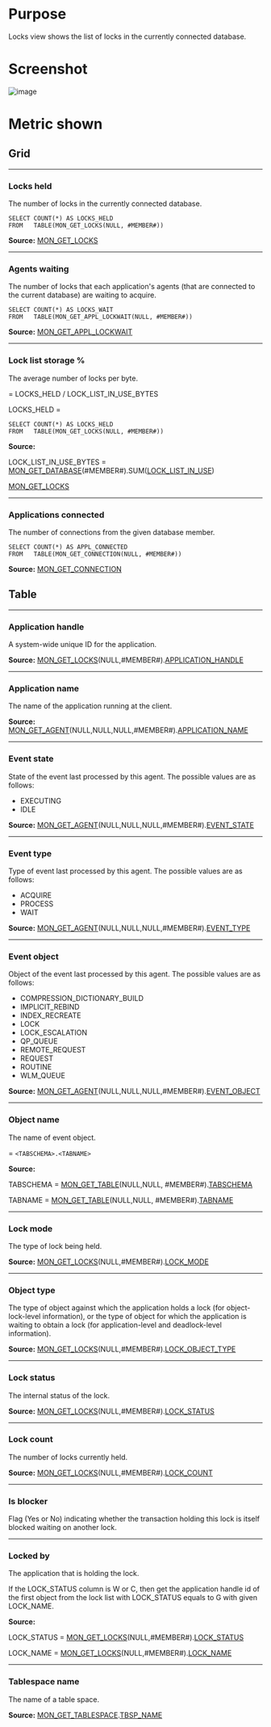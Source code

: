 # Purpose

Locks view shows the list of locks in the currently connected database. 


# Screenshot
![image](./images/locks.png)


# Metric shown

## Grid


<hr />

### Locks held

The number of locks in the currently connected database.

```
SELECT COUNT(*) AS LOCKS_HELD 
FROM   TABLE(MON_GET_LOCKS(NULL, #MEMBER#))
```

**Source:** [MON_GET_LOCKS](https://www.ibm.com/docs/en/db2/11.5?topic=mpf-mon-get-locks-table-function-list-all-locks-in-currently-connected-database)


<hr />

### Agents waiting

The number of locks that each application's agents (that are connected to the current database) are waiting to acquire.

```
SELECT COUNT(*) AS LOCKS_WAIT 
FROM   TABLE(MON_GET_APPL_LOCKWAIT(NULL, #MEMBER#))
```

**Source:** [MON_GET_APPL_LOCKWAIT](https://www.ibm.com/docs/en/db2woc?topic=mpf-mon-get-appl-lockwait-table-function-get-information-about-locks-which-application-is-waiting)


<hr />

### Lock list storage %

The average number of locks per byte.

= LOCKS_HELD / LOCK_LIST_IN_USE_BYTES 

LOCKS_HELD = 
```
SELECT COUNT(*) AS LOCKS_HELD 
FROM   TABLE(MON_GET_LOCKS(NULL, #MEMBER#))
```


**Source:** 

LOCK_LIST_IN_USE_BYTES = [MON_GET_DATABASE](https://www.ibm.com/docs/en/db2/11.5?topic=functions-mon-get-database-get-database-metrics)(#MEMBER#).SUM([LOCK_LIST_IN_USE](https://www.ibm.com/docs/en/db2/11.5?topic=reference-l#r0001282))

[MON_GET_LOCKS](https://www.ibm.com/docs/en/db2/11.5?topic=mpf-mon-get-locks-table-function-list-all-locks-in-currently-connected-database)





<hr />

### Applications connected

The number of connections from the given database member.

```
SELECT COUNT(*) AS APPL_CONNECTED 
FROM   TABLE(MON_GET_CONNECTION(NULL, #MEMBER#))
```

**Source:** [MON_GET_CONNECTION](https://www.ibm.com/docs/en/db2/11.5?topic=functions-mon-get-connection-get-connection-metrics)


## Table


<hr />

### Application handle

A system-wide unique ID for the application. 

**Source:** [MON_GET_LOCKS](https://www.ibm.com/docs/en/db2/11.5?topic=mpf-mon-get-locks-table-function-list-all-locks-in-currently-connected-database)(NULL,#MEMBER#).[APPLICATION_HANDLE](https://www.ibm.com/docs/en/db2/11.5?topic=reference-#r0054410)


<hr />

### Application name

The name of the application running at the client.

**Source:** [MON_GET_AGENT](https://www.ibm.com/docs/en/db2/10.5?topic=mpf-mon-get-agent-list-agents-running-in-service-class)(NULL,NULL,NULL,#MEMBER#).[APPLICATION_NAME](https://www.ibm.com/docs/en/db2/10.5?topic=reference-#r0001165)


<hr />

### Event state

State of the event last processed by this agent. The possible values are as follows:
* EXECUTING
* IDLE

**Source:** [MON_GET_AGENT](https://www.ibm.com/docs/en/db2/10.5?topic=mpf-mon-get-agent-list-agents-running-in-service-class)(NULL,NULL,NULL,#MEMBER#).[EVENT_STATE](https://www.ibm.com/docs/en/db2/10.5?topic=mpf-mon-get-agent-list-agents-running-in-service-class)


<hr />

### Event type

Type of event last processed by this agent. The possible values are as follows:
* ACQUIRE
* PROCESS
* WAIT

**Source:** [MON_GET_AGENT](https://www.ibm.com/docs/en/db2/10.5?topic=mpf-mon-get-agent-list-agents-running-in-service-class)(NULL,NULL,NULL,#MEMBER#).[EVENT_TYPE](https://www.ibm.com/docs/en/db2/10.5?topic=mpf-mon-get-agent-list-agents-running-in-service-class)


<hr />

### Event object

Object of the event last processed by this agent. The possible values are as follows:
* COMPRESSION_DICTIONARY_BUILD
* IMPLICIT_REBIND
* INDEX_RECREATE
* LOCK
* LOCK_ESCALATION
* QP_QUEUE
* REMOTE_REQUEST
* REQUEST
* ROUTINE
* WLM_QUEUE


**Source:** [MON_GET_AGENT](https://www.ibm.com/docs/en/db2/10.5?topic=mpf-mon-get-agent-list-agents-running-in-service-class)(NULL,NULL,NULL,#MEMBER#).[EVENT_OBJECT](https://www.ibm.com/docs/en/db2/10.5?topic=mpf-mon-get-agent-list-agents-running-in-service-class)


<hr />

### Object name

The name of event object.

= `<TABSCHEMA>.<TABNAME>`

**Source:** 

TABSCHEMA = [MON_GET_TABLE](https://www.ibm.com/docs/en/db2/11.5?topic=functions-mon-get-table-get-table-metrics)(NULL,NULL, #MEMBER#).[TABSCHEMA](https://www.ibm.com/docs/en/db2/11.5?topic=reference-t#r0001311)

TABNAME = [MON_GET_TABLE](https://www.ibm.com/docs/en/db2/11.5?topic=functions-mon-get-table-get-table-metrics)(NULL,NULL, #MEMBER#).[TABNAME](https://www.ibm.com/docs/en/db2/11.5?topic=reference-t#r0001310)



<hr />

### Lock mode

The type of lock being held.

**Source:** [MON_GET_LOCKS](https://www.ibm.com/docs/en/db2/11.5?topic=mpf-mon-get-locks-table-function-list-all-locks-in-currently-connected-database)(NULL,#MEMBER#).[LOCK_MODE](https://www.ibm.com/docs/en/db2/11.5?topic=reference-l#r0001286)


<hr />

### Object type

The type of object against which the application holds a lock (for object-lock-level information), or the type of object for which the application is waiting to obtain a lock (for application-level and deadlock-level information).

**Source:** [MON_GET_LOCKS](https://www.ibm.com/docs/en/db2/11.5?topic=mpf-mon-get-locks-table-function-list-all-locks-in-currently-connected-database)(NULL,#MEMBER#).[LOCK_OBJECT_TYPE](https://www.ibm.com/docs/en/db2/11.5?topic=reference-l#r0001288)


<hr />

### Lock status

The internal status of the lock.

**Source:** [MON_GET_LOCKS](https://www.ibm.com/docs/en/db2/11.5?topic=mpf-mon-get-locks-table-function-list-all-locks-in-currently-connected-database)(NULL,#MEMBER#).[LOCK_STATUS](https://www.ibm.com/docs/en/db2/11.5?topic=reference-l#r0001287)


<hr />

### Lock count

The number of locks currently held.

**Source:** [MON_GET_LOCKS](https://www.ibm.com/docs/en/db2/11.5?topic=mpf-mon-get-locks-table-function-list-all-locks-in-currently-connected-database)(NULL,#MEMBER#).[LOCK_COUNT](https://www.ibm.com/docs/en/db2/11.5?topic=reference-l#r0009815)


<hr />

### Is blocker

Flag (Yes or No) indicating whether the transaction holding this lock is itself blocked waiting on another lock.


<hr />

### Locked by

The application that is holding the lock.

If the LOCK_STATUS column is W or C, then get the application handle id of the first object from the lock list with LOCK_STATUS equals to G with given LOCK_NAME.

**Source:**

LOCK_STATUS  = [MON_GET_LOCKS](https://www.ibm.com/docs/en/db2/11.5?topic=mpf-mon-get-locks-table-function-list-all-locks-in-currently-connected-database)(NULL,#MEMBER#).[LOCK_STATUS](https://www.ibm.com/docs/en/db2/11.5?topic=reference-l#r0001287)

LOCK_NAME = [MON_GET_LOCKS](https://www.ibm.com/docs/en/db2/11.5?topic=mpf-mon-get-locks-table-function-list-all-locks-in-currently-connected-database)(NULL,#MEMBER#).[LOCK_NAME](https://www.ibm.com/docs/en/db2/11.5?topic=reference-l#r0009819)



<hr />

### Tablespace name

The name of a table space.

**Source:** [MON_GET_TABLESPACE](https://www.ibm.com/docs/en/db2oc?topic=functions-mon-get-tablespace-get-table-space-metrics).[TBSP_NAME](https://www.ibm.com/docs/en/db2oc?topic=reference-t#r0001295)

